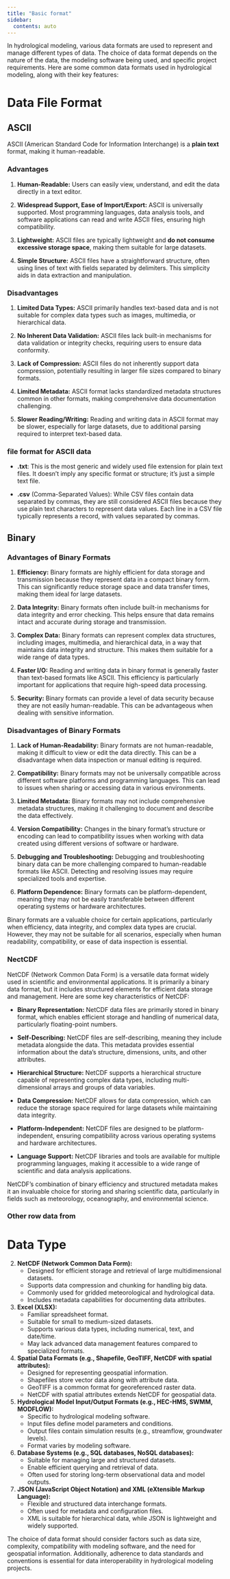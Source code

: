 ```yaml
---
title: "Basic format"
sidebar:
  contents: auto
---
```


In hydrological modeling, various data formats are used to represent and manage different types of data. 
The choice of data format depends on the nature of the data, the modeling software being used, and specific project requirements. 
Here are some common data formats used in hydrological modeling, along with their key features:

# Data File Format

## ASCII

ASCII (American Standard Code for Information Interchange) is a **plain text** format, making it human-readable.

### Advantages

1. **Human-Readable:**  Users can easily view, understand, and edit the data directly in a text editor.

2. **Widespread Support, Ease of Import/Export:** ASCII is universally supported. Most programming languages, data analysis tools, and software applications can read and write ASCII files, ensuring high compatibility.

3. **Lightweight:** ASCII files are typically lightweight and **do not consume excessive storage space**, making them suitable for large datasets.

4. **Simple Structure:** ASCII files have a straightforward structure, often using lines of text with fields separated by delimiters. This simplicity aids in data extraction and manipulation.


### Disadvantages

1. **Limited Data Types:** ASCII primarily handles text-based data and is not suitable for complex data types such as images, multimedia, or hierarchical data.

2. **No Inherent Data Validation:** ASCII files lack built-in mechanisms for data validation or integrity checks, requiring users to ensure data conformity.

3. **Lack of Compression:** ASCII files do not inherently support data compression, potentially resulting in larger file sizes compared to binary formats.

4. **Limited Metadata:** ASCII format lacks standardized metadata structures common in other formats, making comprehensive data documentation challenging.

5. **Slower Reading/Writing:** Reading and writing data in ASCII format may be slower, especially for large datasets, due to additional parsing required to interpret text-based data.

### file format for ASCII data

- **.txt**: This is the most generic and widely used file extension for plain text files. It doesn't imply any specific format or structure; it's just a simple text file.

- **.csv** (Comma-Separated Values): While CSV files contain data separated by commas, they are still considered ASCII files because they use plain text characters to represent data values. Each line in a CSV file typically represents a record, with values separated by commas.

## Binary 

### Advantages of Binary Formats

1. **Efficiency:** Binary formats are highly efficient for data storage and transmission because they represent data in a compact binary form. This can significantly reduce storage space and data transfer times, making them ideal for large datasets.

2. **Data Integrity:** Binary formats often include built-in mechanisms for data integrity and error checking. This helps ensure that data remains intact and accurate during storage and transmission.

3. **Complex Data:** Binary formats can represent complex data structures, including images, multimedia, and hierarchical data, in a way that maintains data integrity and structure. This makes them suitable for a wide range of data types.

4. **Faster I/O:** Reading and writing data in binary format is generally faster than text-based formats like ASCII. This efficiency is particularly important for applications that require high-speed data processing.

5. **Security:** Binary formats can provide a level of data security because they are not easily human-readable. This can be advantageous when dealing with sensitive information.

### Disadvantages of Binary Formats

1. **Lack of Human-Readability:** Binary formats are not human-readable, making it difficult to view or edit the data directly. This can be a disadvantage when data inspection or manual editing is required.

2. **Compatibility:** Binary formats may not be universally compatible across different software platforms and programming languages. This can lead to issues when sharing or accessing data in various environments.

3. **Limited Metadata:** Binary formats may not include comprehensive metadata structures, making it challenging to document and describe the data effectively.

4. **Version Compatibility:** Changes in the binary format's structure or encoding can lead to compatibility issues when working with data created using different versions of software or hardware.

5. **Debugging and Troubleshooting:** Debugging and troubleshooting binary data can be more challenging compared to human-readable formats like ASCII. Detecting and resolving issues may require specialized tools and expertise.

6. **Platform Dependence:** Binary formats can be platform-dependent, meaning they may not be easily transferable between different operating systems or hardware architectures.

Binary formats are a valuable choice for certain applications, particularly when efficiency, data integrity, and complex data types are crucial. However, they may not be suitable for all scenarios, especially when human readability, compatibility, or ease of data inspection is essential.

### NectCDF


NetCDF (Network Common Data Form) is a versatile data format widely used in scientific and environmental applications. It is primarily a binary data format, but it includes structured elements for efficient data storage and management. Here are some key characteristics of NetCDF:

- **Binary Representation:** NetCDF data files are primarily stored in binary format, which enables efficient storage and handling of numerical data, particularly floating-point numbers.

- **Self-Describing:** NetCDF files are self-describing, meaning they include metadata alongside the data. This metadata provides essential information about the data's structure, dimensions, units, and other attributes.

- **Hierarchical Structure:** NetCDF supports a hierarchical structure capable of representing complex data types, including multi-dimensional arrays and groups of data variables.

- **Data Compression:** NetCDF allows for data compression, which can reduce the storage space required for large datasets while maintaining data integrity.

- **Platform-Independent:** NetCDF files are designed to be platform-independent, ensuring compatibility across various operating systems and hardware architectures.

- **Language Support:** NetCDF libraries and tools are available for multiple programming languages, making it accessible to a wide range of scientific and data analysis applications.

NetCDF's combination of binary efficiency and structured metadata makes it an invaluable choice for storing and sharing scientific data, particularly in fields such as meteorology, oceanography, and environmental science.

### Other row data from 

# Data Type

2. **NetCDF (Network Common Data Form):**
   - Designed for efficient storage and retrieval of large multidimensional datasets.
   - Supports data compression and chunking for handling big data.
   - Commonly used for gridded meteorological and hydrological data.
   - Includes metadata capabilities for documenting data attributes.

3. **Excel (XLSX):**
   - Familiar spreadsheet format.
   - Suitable for small to medium-sized datasets.
   - Supports various data types, including numerical, text, and date/time.
   - May lack advanced data management features compared to specialized formats.

4. **Spatial Data Formats (e.g., Shapefile, GeoTIFF, NetCDF with spatial attributes):**
   - Designed for representing geospatial information.
   - Shapefiles store vector data along with attribute data.
   - GeoTIFF is a common format for georeferenced raster data.
   - NetCDF with spatial attributes extends NetCDF for geospatial data.

5. **Hydrological Model Input/Output Formats (e.g., HEC-HMS, SWMM, MODFLOW):**
   - Specific to hydrological modeling software.
   - Input files define model parameters and conditions.
   - Output files contain simulation results (e.g., streamflow, groundwater levels).
   - Format varies by modeling software.

6. **Database Systems (e.g., SQL databases, NoSQL databases):**
   - Suitable for managing large and structured datasets.
   - Enable efficient querying and retrieval of data.
   - Often used for storing long-term observational data and model outputs.

7. **JSON (JavaScript Object Notation) and XML (eXtensible Markup Language):**
   - Flexible and structured data interchange formats.
   - Often used for metadata and configuration files.
   - XML is suitable for hierarchical data, while JSON is lightweight and widely supported.

The choice of data format should consider factors such as data size, complexity, compatibility with modeling software, and the need for geospatial information. Additionally, adherence to data standards and conventions is essential for data interoperability in hydrological modeling projects.

